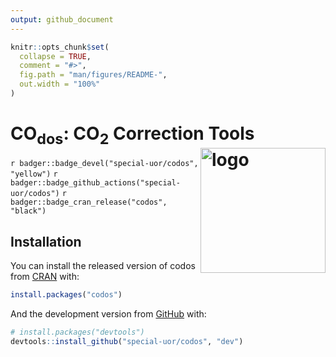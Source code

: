```yaml
---
output: github_document
---
```

<!-- README.md is generated from README.Rmd. Please edit that file -->

```r
knitr::opts_chunk$set(
  collapse = TRUE,
  comment = "#>",
  fig.path = "man/figures/README-",
  out.width = "100%"
)
```

# CO<sub>dos</sub>: CO<sub>2</sub> Correction Tools <img src="inst/images/logo.png" alt="logo" align="right" height=200px/>

<!-- badges: start -->
`r badger::badge_devel("special-uor/codos", "yellow")`
`r badger::badge_github_actions("special-uor/codos")`
`r badger::badge_cran_release("codos", "black")`
<!-- badges: end -->

## Installation

You can install the released version of codos from [CRAN](https://CRAN.R-project.org) with:

``` r
install.packages("codos")
```

And the development version from [GitHub](https://github.com/) with:

``` r
# install.packages("devtools")
devtools::install_github("special-uor/codos", "dev")
```
<!-- ## Example -->

<!-- - CRU TS 4.04: [inst/extdocs/cru-ts-4.04.md](inst/extdocs/cru-ts-4.04.md) -->
